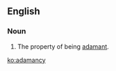 ==English==

===Noun===
{{en-noun|-|adamancies}}

# The property of being [[adamant]].

[[ko:adamancy]]